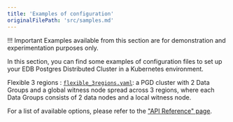 ```yaml
---
title: 'Examples of configuration'
originalFilePath: 'src/samples.md'
---
```


!!! Important
    Examples available from this section are for demonstration and
    experimentation purposes only.

In this section, you can find some examples of configuration files to set up
your EDB Postgres Distributed Cluster in a Kubernetes environment.

Flexible 3 regions
: [`flexible_3regions.yaml`](../samples/flexible_3regions.yaml):
  a PGD cluster with 2 Data Groups and a global witness node spread across 3
  regions, where each Data Groups consists of 2 data nodes and a local witness
  node.

For a list of available options, please refer to the ["API Reference" page](pg4k-pgd.v1beta1.md).
